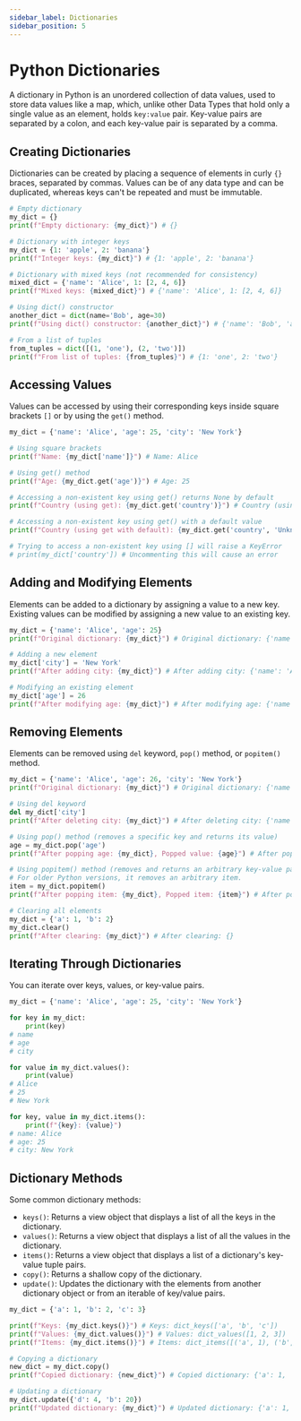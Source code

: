 ```yaml
---
sidebar_label: Dictionaries
sidebar_position: 5
---
```


# Python Dictionaries

A dictionary in Python is an unordered collection of data values, used to store data values like a map, which, unlike other Data Types that hold only a single value as an element, holds `key:value` pair. Key-value pairs are separated by a colon, and each key-value pair is separated by a comma.

## Creating Dictionaries

Dictionaries can be created by placing a sequence of elements in curly `{}` braces, separated by commas. Values can be of any data type and can be duplicated, whereas keys can't be repeated and must be immutable.

```python
# Empty dictionary
my_dict = {}
print(f"Empty dictionary: {my_dict}") # {}

# Dictionary with integer keys
my_dict = {1: 'apple', 2: 'banana'}
print(f"Integer keys: {my_dict}") # {1: 'apple', 2: 'banana'}

# Dictionary with mixed keys (not recommended for consistency)
mixed_dict = {'name': 'Alice', 1: [2, 4, 6]}
print(f"Mixed keys: {mixed_dict}") # {'name': 'Alice', 1: [2, 4, 6]}

# Using dict() constructor
another_dict = dict(name='Bob', age=30)
print(f"Using dict() constructor: {another_dict}") # {'name': 'Bob', 'age': 30}

# From a list of tuples
from_tuples = dict([(1, 'one'), (2, 'two')])
print(f"From list of tuples: {from_tuples}") # {1: 'one', 2: 'two'}
```

## Accessing Values

Values can be accessed by using their corresponding keys inside square brackets `[]` or by using the `get()` method.

```python
my_dict = {'name': 'Alice', 'age': 25, 'city': 'New York'}

# Using square brackets
print(f"Name: {my_dict['name']}") # Name: Alice

# Using get() method
print(f"Age: {my_dict.get('age')}") # Age: 25

# Accessing a non-existent key using get() returns None by default
print(f"Country (using get): {my_dict.get('country')}") # Country (using get): None

# Accessing a non-existent key using get() with a default value
print(f"Country (using get with default): {my_dict.get('country', 'Unknown')}") # Country (using get with default): Unknown

# Trying to access a non-existent key using [] will raise a KeyError
# print(my_dict['country']) # Uncommenting this will cause an error
```

## Adding and Modifying Elements

Elements can be added to a dictionary by assigning a value to a new key. Existing values can be modified by assigning a new value to an existing key.

```python
my_dict = {'name': 'Alice', 'age': 25}
print(f"Original dictionary: {my_dict}") # Original dictionary: {'name': 'Alice', 'age': 25}

# Adding a new element
my_dict['city'] = 'New York'
print(f"After adding city: {my_dict}") # After adding city: {'name': 'Alice', 'age': 25, 'city': 'New York'}

# Modifying an existing element
my_dict['age'] = 26
print(f"After modifying age: {my_dict}") # After modifying age: {'name': 'Alice', 'age': 26, 'city': 'New York'}
```

## Removing Elements

Elements can be removed using `del` keyword, `pop()` method, or `popitem()` method.

```python
my_dict = {'name': 'Alice', 'age': 26, 'city': 'New York'}
print(f"Original dictionary: {my_dict}") # Original dictionary: {'name': 'Alice', 'age': 26, 'city': 'New York'}

# Using del keyword
del my_dict['city']
print(f"After deleting city: {my_dict}") # After deleting city: {'name': 'Alice', 'age': 26}

# Using pop() method (removes a specific key and returns its value)
age = my_dict.pop('age')
print(f"After popping age: {my_dict}, Popped value: {age}") # After popping age: {'name': 'Alice'}, Popped value: 26

# Using popitem() method (removes and returns an arbitrary key-value pair, usually the last inserted in Python 3.7+)
# For older Python versions, it removes an arbitrary item.
item = my_dict.popitem()
print(f"After popping item: {my_dict}, Popped item: {item}") # After popping item: {}, Popped item: ('name', 'Alice')

# Clearing all elements
my_dict = {'a': 1, 'b': 2}
my_dict.clear()
print(f"After clearing: {my_dict}") # After clearing: {}
```

## Iterating Through Dictionaries

You can iterate over keys, values, or key-value pairs.

```python
my_dict = {'name': 'Alice', 'age': 25, 'city': 'New York'}

for key in my_dict:
    print(key)
# name
# age
# city

for value in my_dict.values():
    print(value)
# Alice
# 25
# New York

for key, value in my_dict.items():
    print(f"{key}: {value}")
# name: Alice
# age: 25
# city: New York
```

## Dictionary Methods

Some common dictionary methods:

- `keys()`: Returns a view object that displays a list of all the keys in the dictionary.
- `values()`: Returns a view object that displays a list of all the values in the dictionary.
- `items()`: Returns a view object that displays a list of a dictionary's key-value tuple pairs.
- `copy()`: Returns a shallow copy of the dictionary.
- `update()`: Updates the dictionary with the elements from another dictionary object or from an iterable of key/value pairs.

```python
my_dict = {'a': 1, 'b': 2, 'c': 3}

print(f"Keys: {my_dict.keys()}") # Keys: dict_keys(['a', 'b', 'c'])
print(f"Values: {my_dict.values()}") # Values: dict_values([1, 2, 3])
print(f"Items: {my_dict.items()}") # Items: dict_items([('a', 1), ('b', 2), ('c', 3)])

# Copying a dictionary
new_dict = my_dict.copy()
print(f"Copied dictionary: {new_dict}") # Copied dictionary: {'a': 1, 'b': 2, 'c': 3}

# Updating a dictionary
my_dict.update({'d': 4, 'b': 20})
print(f"Updated dictionary: {my_dict}") # Updated dictionary: {'a': 1, 'b': 20, 'c': 3, 'd': 4}
```
